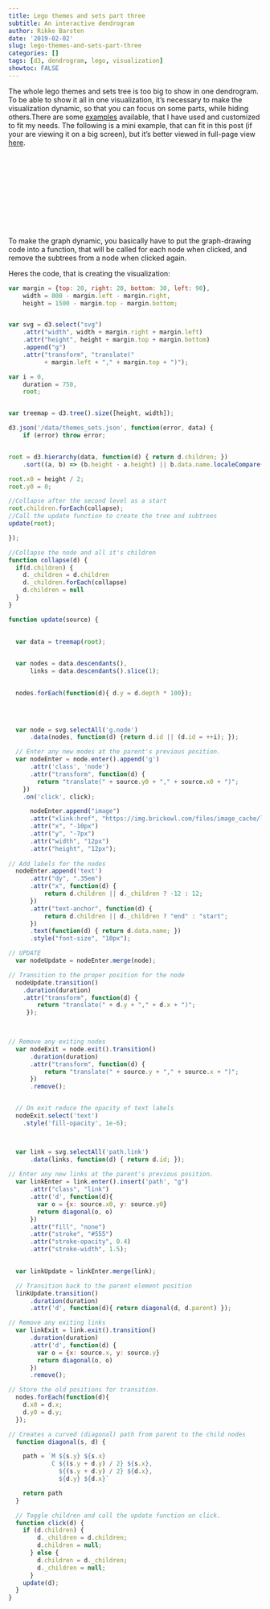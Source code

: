 ```yaml
---
title: Lego themes and sets part three
subtitle: An interactive dendrogram
author: Rikke Barsten
date: '2019-02-02'
slug: lego-themes-and-sets-part-three
categories: []
tags: [d3, dendrogram, lego, visualization]
showtoc: FALSE
---
```


The whole lego themes and sets tree is too big to show in one dendrogram. To be able to show it all in one visualization, it's necessary to make the visualization dynamic, so that you can focus on some parts, while hiding others.There are some [examples](https://bl.ocks.org/d3noob/43a860bc0024792f8803bba8ca0d5ecd) available, that I have used and customized to fit my needs. The following is a mini example, that can fit in this post (if your are viewing it on a big screen), but it's better viewed in full-page view [here](https://rikkebarsten.github.io/LegoD3Dyn/).

<svg></svg>
<script src="https://d3js.org/d3.v4.min.js"></script>      



To make the graph dynamic, you basically have to put the graph-drawing code into a function, that will be called for each node when clicked, and remove the subtrees from a node when clicked again.

Heres the code, that is creating the visualization:

```js

var margin = {top: 20, right: 20, bottom: 30, left: 90},
    width = 800 - margin.left - margin.right,
    height = 1500 - margin.top - margin.bottom;


var svg = d3.select("svg")
    .attr("width", width + margin.right + margin.left)
    .attr("height", height + margin.top + margin.bottom)
    .append("g")
    .attr("transform", "translate("
          + margin.left + "," + margin.top + ")");

var i = 0,
    duration = 750,
    root;


var treemap = d3.tree().size([height, width]);

d3.json('/data/themes_sets.json', function(error, data) {
    if (error) throw error;


root = d3.hierarchy(data, function(d) { return d.children; })
    .sort((a, b) => (b.height - a.height) || b.data.name.localeCompare(a.data.name));

root.x0 = height / 2;
root.y0 = 0;

//Collapse after the second level as a start
root.children.forEach(collapse);
//Call the update function to create the tree and subtrees
update(root);

});

//Collapse the node and all it's children
function collapse(d) {
  if(d.children) {
    d._children = d.children
    d._children.forEach(collapse)
    d.children = null
  }
}

function update(source) {

 
  var data = treemap(root);

  
  var nodes = data.descendants(),
      links = data.descendants().slice(1);

  
  nodes.forEach(function(d){ d.y = d.depth * 100});

 

  
  var node = svg.selectAll('g.node')
      .data(nodes, function(d) {return d.id || (d.id = ++i); });

  // Enter any new modes at the parent's previous position.
  var nodeEnter = node.enter().append('g')
      .attr('class', 'node')
      .attr("transform", function(d) {
        return "translate(" + source.y0 + "," + source.x0 + ")";
    })
    .on('click', click);

      nodeEnter.append("image")
      .attr("xlink:href", "https://img.brickowl.com/files/image_cache/larger/lego-red-brick-1-x-2-without-bottom-tube-2-887549-81.jpg")
      .attr("x", "-10px")
      .attr("y", "-7px")
      .attr("width", "12px")
      .attr("height", "12px");
  
// Add labels for the nodes
  nodeEnter.append('text')
      .attr("dy", ".35em")
      .attr("x", function(d) {
          return d.children || d._children ? -12 : 12;
      })
      .attr("text-anchor", function(d) {
          return d.children || d._children ? "end" : "start";
      })
      .text(function(d) { return d.data.name; })
      .style("font-size", "10px");

// UPDATE
  var nodeUpdate = nodeEnter.merge(node);

// Transition to the proper position for the node
  nodeUpdate.transition()
    .duration(duration)
    .attr("transform", function(d) { 
        return "translate(" + d.y + "," + d.x + ")";
     });

 

// Remove any exiting nodes
  var nodeExit = node.exit().transition()
      .duration(duration)
      .attr("transform", function(d) {
          return "translate(" + source.y + "," + source.x + ")";
      })
      .remove();


  // On exit reduce the opacity of text labels
  nodeExit.select('text')
    .style('fill-opacity', 1e-6);



  var link = svg.selectAll('path.link')
      .data(links, function(d) { return d.id; });
      
// Enter any new links at the parent's previous position.
  var linkEnter = link.enter().insert('path', "g")
      .attr("class", "link")
      .attr('d', function(d){
        var o = {x: source.x0, y: source.y0}
        return diagonal(o, o)
      })
      .attr("fill", "none")
      .attr("stroke", "#555")
      .attr("stroke-opacity", 0.4)
      .attr("stroke-width", 1.5);

  
  var linkUpdate = linkEnter.merge(link);

  // Transition back to the parent element position
  linkUpdate.transition()
      .duration(duration)
      .attr('d', function(d){ return diagonal(d, d.parent) });

// Remove any exiting links
  var linkExit = link.exit().transition()
      .duration(duration)
      .attr('d', function(d) {
        var o = {x: source.x, y: source.y}
        return diagonal(o, o)
      })
      .remove();

// Store the old positions for transition.
  nodes.forEach(function(d){
    d.x0 = d.x;
    d.y0 = d.y;
  });

// Creates a curved (diagonal) path from parent to the child nodes
  function diagonal(s, d) {

    path = `M ${s.y} ${s.x}
            C ${(s.y + d.y) / 2} ${s.x},
              ${(s.y + d.y) / 2} ${d.x},
              ${d.y} ${d.x}`

    return path
  }

  // Toggle children and call the update function on click.
  function click(d) {
    if (d.children) {
        d._children = d.children;
        d.children = null;
      } else {
        d.children = d._children;
        d._children = null;
      }
    update(d);
  }
}

```



